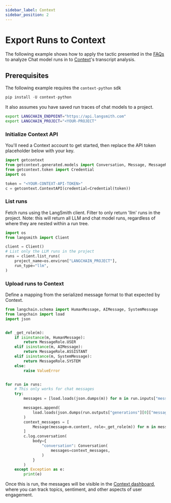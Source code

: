 ```yaml
---
sidebar_label: Context
sidebar_position: 2
---
```


# Export Runs to Context

The following example shows how to apply the tactic presented in the [FAQs](../../tracing-faq#how-do-i-export-runs) to analyze Chat model runs in to [Context](https://getcontext.ai/product)'s transcript analysis.

## Prerequisites

The following example requires the `context-python` sdk

```python
pip install -U context-python
```

It also assumes you have saved run traces of chat models to a project.

```bash
export LANGCHAIN_ENDPOINT="https://api.langsmith.com"
export LANGCHAIN_PROJECT="<YOUR-PROJECT"
```

### Initialize Context API

You'll need a Context account to get started, then replace the API token placeholder below with your key.

```python
import getcontext
from getcontext.generated.models import Conversation, Message, MessageRole, Rating
from getcontext.token import Credential
import os

token = "<YOUR-CONTEXT-API-TOKEN>"
c = getcontext.ContextAPI(credential=Credential(token))
```

### List runs

Fetch runs using the LangSmith client. Filter to only return 'llm' runs in the project. Note: this will return all LLM and chat model runs, regardless of where they are nested within a run tree.

```python
import os
from langsmith import Client

client = Client()
# List only the LLM runs in the project
runs = client.list_runs(
    project_name=os.environ["LANGCHAIN_PROJECT"],
    run_type="llm",
)
```

### Upload runs to Context

Define a mapping from the serialized message format to that expected by Context.

```python
from langchain.schema import HumanMessage, AIMessage, SystemMessage
from langchain import load
import json


def _get_role(m):
    if isinstance(m, HumanMessage):
        return MessageRole.USER
    elif isinstance(m, AIMessage):
        return MessageRole.ASSISTANT
    elif isinstance(m, SystemMessage):
        return MessageRole.SYSTEM
    else:
        raise ValueError


for run in runs:
    # This only works for chat messages
    try:
        messages = [load.loads(json.dumps(m)) for m in run.inputs["messages"]]

        messages.append(
            load.loads(json.dumps(run.outputs["generations"][0]["message"]))
        )
        context_messages = [
            Message(message=m.content, role=_get_role(m)) for m in messages
        ]
        c.log.conversation(
            body={
                "conversation": Conversation(
                    messages=context_messages,
                )
            }
        )
    except Exception as e:
        print(e)
```

Once this is run, the messages will be visible in the [Context dashboard](https://go.getcontext.ai/), where you can track topics, sentiment, and other aspects of user engagement.
